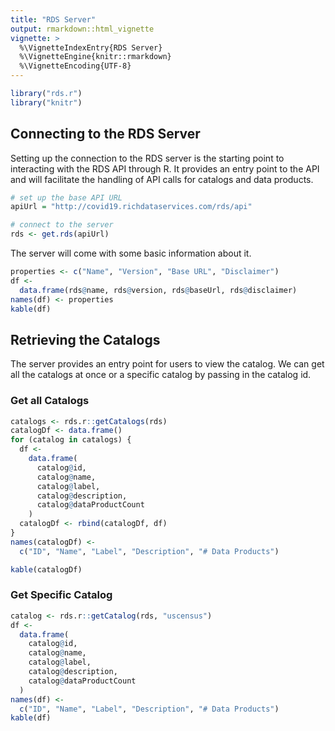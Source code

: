 ```yaml
---
title: "RDS Server"
output: rmarkdown::html_vignette
vignette: >
  %\VignetteIndexEntry{RDS Server}
  %\VignetteEngine{knitr::rmarkdown}
  %\VignetteEncoding{UTF-8}
---
```


<style>
   table {
    width: 100%;
  }
</style>

```r
library("rds.r")
library("knitr")
```

## Connecting to the RDS Server

Setting up the connection to the RDS server is the starting point to interacting with the RDS API through R. It provides an entry point to the API and will facilitate the handling of API calls for catalogs and data products. 
```r
# set up the base API URL
apiUrl = "http://covid19.richdataservices.com/rds/api"

# connect to the server
rds <- get.rds(apiUrl)
```

The server will come with some basic information about it.
```r
properties <- c("Name", "Version", "Base URL", "Disclaimer")
df <-
  data.frame(rds@name, rds@version, rds@baseUrl, rds@disclaimer)
names(df) <- properties
kable(df)
```

## Retrieving the Catalogs

The server provides an entry point for users to view the catalog. We can get all the catalogs at once or a specific catalog by passing in the catalog id.

### Get all Catalogs

```r
catalogs <- rds.r::getCatalogs(rds)
catalogDf <- data.frame()
for (catalog in catalogs) {
  df <-
    data.frame(
      catalog@id,
      catalog@name,
      catalog@label,
      catalog@description,
      catalog@dataProductCount
    )
  catalogDf <- rbind(catalogDf, df)
}
names(catalogDf) <-
  c("ID", "Name", "Label", "Description", "# Data Products")

kable(catalogDf)
```

### Get Specific Catalog

```r
catalog <- rds.r::getCatalog(rds, "uscensus")
df <-
  data.frame(
    catalog@id,
    catalog@name,
    catalog@label,
    catalog@description,
    catalog@dataProductCount
  )
names(df) <-
  c("ID", "Name", "Label", "Description", "# Data Products")
kable(df)
```
